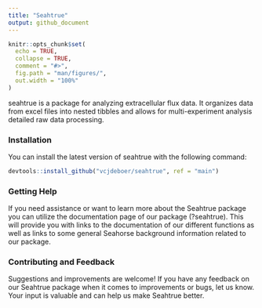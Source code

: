 ```yaml
---
title: "Seahtrue"
output: github_document
---
```


<!-- README.md is generated from README.Rmd. Please edit that file -->

```r
 
knitr::opts_chunk$set(
  echo = TRUE,
  collapse = TRUE,
  comment = "#>",
  fig.path = "man/figures/",
  out.width = "100%"
)
```

seahtrue is a package for analyzing extracellular flux data. It organizes data from excel files into nested tibbles and allows for multi-experiment analysis detailed raw data processing.

### Installation

You can install the latest version of seahtrue with the following command:

```r
devtools::install_github("vcjdeboer/seahtrue", ref = "main")
```

### Getting Help
If you need assistance or want to learn more about the Seahtrue package you can
utilize the documentation page of our package (?seahtrue). This will provide 
you with links to the documentation of our different functions as well as links
to some general Seahorse background information related to our package.

### Contributing and Feedback
Suggestions and improvements are welcome! If you have any feedback on our Seahtrue 
package when it comes to improvements or bugs, let us know.
Your input is valuable and can help us make Seahtrue better.

